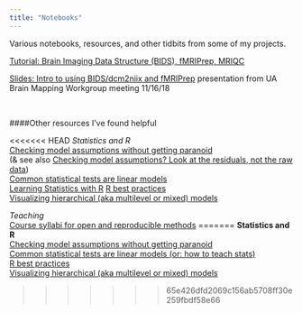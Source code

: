 ```yaml
---
title: "Notebooks"
---
```


Various notebooks, resources, and other tidbits from some of my projects.

[Tutorial: Brain Imaging Data Structure (BIDS), fMRIPrep, MRIQC](/BIDS-fmriprep-MRIQC.nb.html)

[Slides: Intro to using BIDS/dcm2niix and fMRIPrep](https://docs.google.com/presentation/d/1aktNfhYLQHAY-5WCCxUQh2xHBFT4nkJb7VTzTWqdu5c/edit#slide=id.gc6f73a04f_0_0) presentation from UA Brain Mapping Workgroup meeting 11/16/18 

<p>&nbsp;<p>
####Other resources I've found helpful

<<<<<<< HEAD
_Statistics and R_<br>
[Checking model assumptions without getting paranoid](https://janhove.github.io/analysis/2018/04/25/graphical-model-checking)<br>(& see also [Checking model assumptions? Look at the residuals, not the raw data](https://datahowler.wordpress.com/2018/08/04/checking-model-assumptions-look-at-the-residuals-not-the-raw-data/))<br>
[Common statistical tests are linear models](https://lindeloev.github.io/tests-as-linear/)<br>
[Learning Statistics with R](https://learningstatisticswithr.com)
[R best practices](https://kdestasio.github.io/post/r_best_practices/)<br>
[Visualizing hierarchical (aka multilevel or mixed) models](http://mfviz.com/hierarchical-models/)<br>

_Teaching_<br>
[Course syllabi for open and reproducible methods](https://osf.io/vkhbt/)
=======
**Statistics and R**<br>
[Checking model assumptions without getting paranoid](https://janhove.github.io/analysis/2018/04/25/graphical-model-checking)<br>
[Common statistical tests are linear models (or: how to teach stats)](https://lindeloev.github.io/tests-as-linear/)<br>
[R best practices](https://kdestasio.github.io/post/r_best_practices/)<br>
[Visualizing hierarchical (aka multilevel or mixed) models](http://mfviz.com/hierarchical-models/)<br>

>>>>>>> 65e426dfd2069c156ab5708ff30e259fbdf58e66
